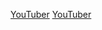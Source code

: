 {{Container category}}
{{Categories by country|nocat}}
{{commonscat|YouTubers by country}}

[[Category:YouTuber|]]
[[Category:各國網路紅人|YouTuber]]